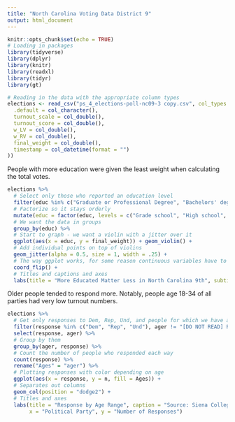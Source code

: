 ```yaml
---
title: "North Carolina Voting Data District 9"
output: html_document
---
```


```r
knitr::opts_chunk$set(echo = TRUE)
# Loading in packages 
library(tidyverse)
library(dplyr)
library(knitr)
library(readxl)
library(tidyr)
library(gt)

# Reading in the data with the appropriate column types
elections <- read_csv("ps_4_elections-poll-nc09-3 copy.csv", col_types = cols(
  .default = col_character(),
  turnout_scale = col_double(),
  turnout_score = col_double(),
  w_LV = col_double(),
  w_RV = col_double(),
  final_weight = col_double(),
  timestamp = col_datetime(format = "")
))
```

People with more education were given the least weight when calculating the total votes.
```r

elections %>%
  # Select only those who reported an education level
  filter(educ %in% c("Graduate or Professional Degree", "Bachelors' degree", "Some college or trade school", "High school", "Grade school")) %>%
  # Factorize so it stays orderly
  mutate(educ = factor(educ, levels = c("Grade school", "High school", "Some college or trade school", "Bachelors' degree", "Graduate or Professional Degree"))) %>%
  # We want the data in groups
  group_by(educ) %>% 
  # Start to graph - we want a violin with a jitter over it
  ggplot(aes(x = educ, y = final_weight)) + geom_violin() +
  # Add individual points on top of violins
  geom_jitter(alpha = 0.5, size = 1, width = .25) + 
  # The way ggplot works, for some reason continuous variables have to be on the y axis
  coord_flip() +
  # Titles and captions and axes
  labs(title = "More Educated Matter Less in North Carolina 9th", subtitle = "Poll gives more weight to people who are less likely to participate in polls", y = "Weight Given to Respondent in Calculating Poll Results", x = element_blank(), caption = "New York Times Upshot/Siena College 2018 live polls")

```



Older people tended to respond more. Notably, people age 18-34 of all parties had very low turnout numbers.
```r
elections %>% 
  # Get only responses to Dem, Rep, Und, and people for which we have age data
  filter(response %in% c("Dem", "Rep", "Und"), ager != "[DO NOT READ] Refused") %>% 
  select(response, ager) %>% 
  # Group by them
  group_by(ager, response) %>% 
  # Count the number of people who responded each way
  count(response) %>%
  rename("Ages" = "ager") %>%
  # Plotting responses with color depending on age 
  ggplot(aes(x = response, y = n, fill = Ages)) + 
  # Separates out columns
  geom_col(position = "dodge2") +
  # Titles and axes
  labs(title = "Response by Age Range", caption = "Source: Siena College 2018 live polls", 
       x = "Political Party", y = "Number of Responses") 
```

